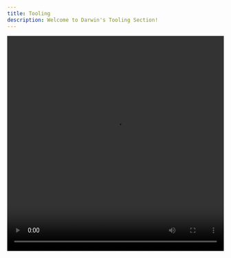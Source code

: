 ```yaml
---
title: Tooling
description: Welcome to Darwin's Tooling Section!
---
```


<video controls autoplay width="100%" height="500px" src="https://superagentai.s3.eu-north-1.amazonaws.com/sdxl-4k.mp4">

<Cards>
  <Card
    title="AlphaFold"
    icon="fa-solid fa-key"
    href="/api-reference"
  />
  <Card
    title="RFDiffusion"
    icon="fa-solid fa-stream"
    href="https://www.nextflow.io"
  />
  <Card
    title="FASTQC"
    icon="fa-solid fa-network-wired"
    href="https://snakemake.readthedocs.io/en/stable/"
  />
  <Card
    title="Cell Ranger"
    icon="fa-solid fa-toolbox"
    href="https://docs.python.org/3/"
  />
  <Card
    title="Seurat"
    icon="fa-solid fa-toolbox"
    href="https://docs.python.org/3/"
  />
</Cards>
